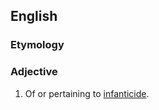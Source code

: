 ==English==

===Etymology===
{{suffix|en|infanticide|al}}

===Adjective===
{{head|en|adjective}}

# Of or pertaining to [[infanticide]].